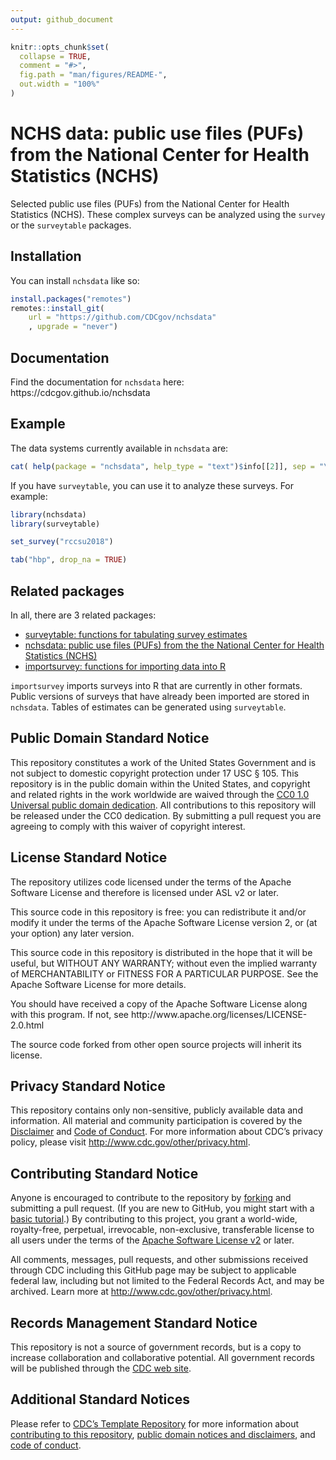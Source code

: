 ```yaml
---
output: github_document
---
```


<!-- README.md is generated from README.Rmd. Please edit that file -->

```r
knitr::opts_chunk$set(
  collapse = TRUE,
  comment = "#>",
  fig.path = "man/figures/README-",
  out.width = "100%"
)
```

# NCHS data: public use files (PUFs) from the National Center for Health Statistics (NCHS)

<!-- badges: start -->
<!-- badges: end -->

Selected public use files (PUFs) from the National Center for Health Statistics (NCHS). These complex surveys can be analyzed using the `survey` or the `surveytable` packages. 

## Installation

You can install `nchsdata` like so:

``` r
install.packages("remotes")
remotes::install_git(
	url = "https://github.com/CDCgov/nchsdata"
	, upgrade = "never")

```
## Documentation

Find the documentation for `nchsdata` here: https://cdcgov.github.io/nchsdata


## Example

The data systems currently available in `nchsdata` are:

```r
cat( help(package = "nchsdata", help_type = "text")$info[[2]], sep = "\n" )
```

If you have `surveytable`, you can use it to analyze these surveys. For example:

```r
library(nchsdata)
library(surveytable)
```

```r
set_survey("rccsu2018")

```

```r
tab("hbp", drop_na = TRUE)
```

## Related packages

In all, there are 3 related packages:

* [surveytable: functions for tabulating survey estimates](https://cdcgov.github.io/surveytable/)
* [nchsdata: public use files (PUFs) from the the National Center for Health Statistics (NCHS)](https://cdcgov.github.io/nchsdata/)
* [importsurvey: functions for importing data into R](https://cdcgov.github.io/importsurvey/)

`importsurvey` imports surveys into R that are currently in other formats. Public versions of surveys that have already been imported are stored in `nchsdata`. Tables of estimates can be generated using `surveytable`.  

<!-- CDC standard text -->
## Public Domain Standard Notice
This repository constitutes a work of the United States Government and is not
subject to domestic copyright protection under 17 USC § 105. This repository is in
the public domain within the United States, and copyright and related rights in
the work worldwide are waived through the [CC0 1.0 Universal public domain dedication](https://creativecommons.org/publicdomain/zero/1.0/).
All contributions to this repository will be released under the CC0 dedication. By
submitting a pull request you are agreeing to comply with this waiver of
copyright interest.

## License Standard Notice
The repository utilizes code licensed under the terms of the Apache Software
License and therefore is licensed under ASL v2 or later.

This source code in this repository is free: you can redistribute it and/or modify it under
the terms of the Apache Software License version 2, or (at your option) any
later version.

This source code in this repository is distributed in the hope that it will be useful, but WITHOUT ANY
WARRANTY; without even the implied warranty of MERCHANTABILITY or FITNESS FOR A
PARTICULAR PURPOSE. See the Apache Software License for more details.

You should have received a copy of the Apache Software License along with this
program. If not, see http://www.apache.org/licenses/LICENSE-2.0.html

The source code forked from other open source projects will inherit its license.

## Privacy Standard Notice
This repository contains only non-sensitive, publicly available data and
information. All material and community participation is covered by the
[Disclaimer](https://github.com/CDCgov/template/blob/master/DISCLAIMER.md)
and [Code of Conduct](https://github.com/CDCgov/template/blob/master/code-of-conduct.md).
For more information about CDC's privacy policy, please visit [http://www.cdc.gov/other/privacy.html](https://www.cdc.gov/other/privacy.html).

## Contributing Standard Notice
Anyone is encouraged to contribute to the repository by [forking](https://help.github.com/articles/fork-a-repo)
and submitting a pull request. (If you are new to GitHub, you might start with a
[basic tutorial](https://help.github.com/articles/set-up-git).) By contributing
to this project, you grant a world-wide, royalty-free, perpetual, irrevocable,
non-exclusive, transferable license to all users under the terms of the
[Apache Software License v2](http://www.apache.org/licenses/LICENSE-2.0.html) or
later.

All comments, messages, pull requests, and other submissions received through
CDC including this GitHub page may be subject to applicable federal law, including but not limited to the Federal Records Act, and may be archived. Learn more at [http://www.cdc.gov/other/privacy.html](http://www.cdc.gov/other/privacy.html).

## Records Management Standard Notice
This repository is not a source of government records, but is a copy to increase
collaboration and collaborative potential. All government records will be
published through the [CDC web site](http://www.cdc.gov).

## Additional Standard Notices
Please refer to [CDC's Template Repository](https://github.com/CDCgov/template)
for more information about [contributing to this repository](https://github.com/CDCgov/template/blob/master/CONTRIBUTING.md),
[public domain notices and disclaimers](https://github.com/CDCgov/template/blob/master/DISCLAIMER.md),
and [code of conduct](https://github.com/CDCgov/template/blob/master/code-of-conduct.md).
